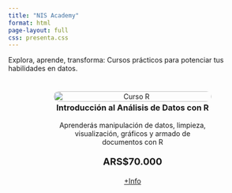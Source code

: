 ```yaml
---
title: "NIS Academy"
format: html
page-layout: full
css: presenta.css
---
```


::: body-centrado
Explora, aprende, transforma: Cursos prácticos para potenciar tus habilidades en datos.
:::

:::: {style="display: flex; justify-content: center; align-items: center; padding: 10px;"}
::: {.card style="max-width: 320px; text-align: center;"}
<img src="images/curso_r.png" alt="Curso R" style="width: 100%; border-radius: 12px; margin-bottom: -40px;"/>

### Introducción al Análisis de Datos con R

Aprenderás manipulación de datos, limpieza, visualización, gráficos y armado de documentos con R

<h3 style="color: var(--primary-color); font-size: 1.2rem; margin-top: 10px;">

ARS\$70.000

</h3>

<a href="cursos/intro_r.html" target="_blank" class="btn" style="margin-top: 10px;">+Info</a>
:::
::::



<script>(function(t,e,s,o){var n,a,c;t.SMCX=t.SMCX||[],e.getElementById(o)||(n=e.getElementsByTagName(s),a=n[n.length-1],c=e.createElement(s),c.type="text/javascript",c.async=!0,c.id=o,c.src="https://widget.surveymonkey.com/collect/website/js/tRaiETqnLgj758hTBazgdzxwuSQVZA5gS55pIr4pOSb5YLSS_2BiHbKJ3kHcpQYeLx.js",a.parentNode.insertBefore(c,a))})(window,document,"script","smcx-sdk");</script>



